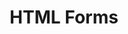 ---
id: "web_tf_medium_003"
questionType: "TRUE_FALSE"
title: "HTML Forms"
statement: "The 'action' attribute in a form specifies the HTTP method used to submit data."
difficulty: "MEDIUM"
category: "Web Development"
correctAnswer: false
explanation: "The 'action' attribute specifies the URL to send the form data to; 'method' defines the HTTP method."
---
